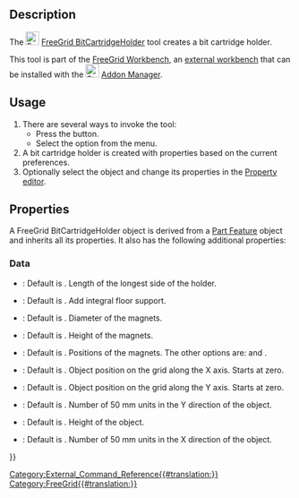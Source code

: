 <languages/>
<translate>

<!--T:1-->
{{Docnav
|[[FreeGrid_StorageBox|StorageBox]]
|[[FreeGrid_StorageGrid|StorageGrid]]
|[[FreeGrid_Workbench|FreeGrid]]
|IconL=FreeGrid_StorageBox.svg
|IconR=FreeGrid_StorageGrid.svg
|IconC=FreeGridWorkbench.svg
}}

<!--T:2-->
{{GuiCommand
|Name=FreeGrid BitCartridgeHolder
|MenuLocation=FreeeGrid → Bit cartridge holder
|Workbenches=[[FreeGrid_Workbench|FreeGrid]]
|Version=
|SeeAlso=
}}

==Description== <!--T:3-->

<!--T:4-->
The [[Image:FreeGrid_BitCartridgeHolder.svg|24px]] [[FreeGrid_BitCartridgeHolder|FreeGrid BitCartridgeHolder]] tool creates a bit cartridge holder.

<!--T:5-->
This tool is part of the [[FreeGrid_Workbench|FreeGrid Workbench]], an [[External_workbenches|external workbench]] that can be installed with the [[Image:Std_AddonMgr.svg|24px]] [[Std_AddonMgr|Addon Manager]].

==Usage== <!--T:6-->

<!--T:7-->
# There are several ways to invoke the tool:
#* Press the {{Button|[[Image:FreeGrid_BitCartridgeHolder.svg|16px]] [[FreeGrid_BitCartridgeHolder|Bit cartridge holder]]}} button.
#* Select the {{MenuCommand|FreeGrid → [[Image:FreeGrid_BitCartridgeHolder.svg|16px]] Bit cartridge holder}} option from the menu.
# A bit cartridge holder is created with properties based on the current preferences.
# Optionally select the object and change its properties in the [[Property_editor|Property editor]].

==Properties== <!--T:8-->

<!--T:9-->
A FreeGrid BitCartridgeHolder object is derived from a [[Part_Feature|Part Feature]] object and inherits all its properties. It also has the following additional properties:

===Data=== <!--T:10-->

<!--T:11-->
{{Properties_Title|Bit Cartridge Holder features}}

<!--T:12-->
* {{PropertyData|Side Length|Length}}: Default is {{value|15.0 mm}}. Length of the longest side of the holder.

<!--T:13-->
{{Properties_Title|Box features}}

<!--T:14-->
* {{PropertyData|Floor Support|Bool}}: Default is {{TRUE}}. Add integral floor support.

<!--T:15-->
{{Properties_Title|Magnet mount}}

<!--T:16-->
* {{PropertyData|Magnet Diameter|Length}}: Default is {{Value|6 mm}}. Diameter of the magnets.
* {{PropertyData|Magnet Height|Length}}: Default is {{Value|2 mm}}. Height of the magnets.
* {{PropertyData|Magnet Option|Enumeration}}: Default is {{Value|allIntersections}}. Positions of the magnets. The other options are: {{Value|cornersOnly}} and {{Value|noMagnets}}.

<!--T:17-->
{{Properties_Title|Position on grid}}

<!--T:18-->
* {{PropertyData|Position X|IntegerConstraint}}: Default is {{Value|0}}. Object position on the grid along the X axis. Starts at zero.
* {{PropertyData|Position Y|IntegerConstraint}}: Default is {{Value|0}}. Object position on the grid along the Y axis. Starts at zero.

<!--T:19-->
{{Properties_Title|Size}}

<!--T:20-->
* {{PropertyData|Depth|IntegerConstraint}}: Default is {{Value|1}}. Number of 50 mm units in the Y direction of the object.
* {{PropertyData|Height|Length}}: Default is {{Value|50 mm}}. Height of the object.
* {{PropertyData|Width|IntegerConstraint}}: Default is {{Value|1}}. Number of 50 mm units in the X direction of the object.


<!--T:21-->
{{Docnav
|[[FreeGrid_StorageBox|StorageBox]]
|[[FreeGrid_StorageGrid|BitCartridgeHolder]]
|[[FreeGrid_Workbench|FreeGrid]]
|IconL=FreeGrid_StorageBox.svg
|IconR=FreeGrid_StorageGrid.svg
|IconC=FreeGridWorkbench.svg
}}

</translate>
[[Category:External_Command_Reference{{#translation:}}]]
[[Category:FreeGrid{{#translation:}}]]
{{Userdocnavi{{#translation:}}}}